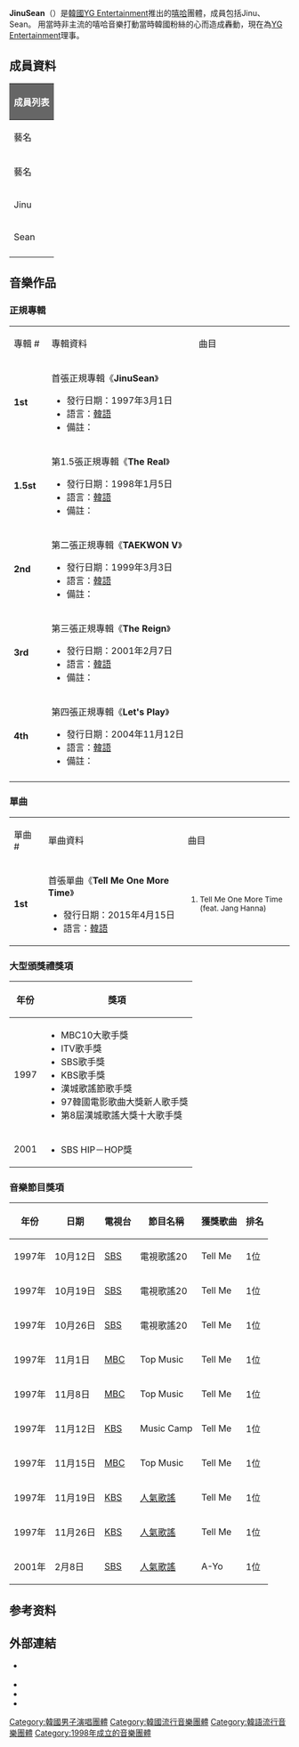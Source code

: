 {{unreferenced|time=2016-05-15T19:43:55+00:00}}
{{trivia|time=2016-05-15T19:43:55+00:00}}
{{藝人
| 姓名 = JinuSean
| 類型 = 組合
| 圖片 = Hello MrK Concert 2016 10.jpg
| 圖片簡介 = 
| 圖片尺寸 = 
| 外文名 = 지누션 
| 別名 = 激怒神 
| 外文 = ko
| 英文名 = 
| 國籍 = {{USA}}
| 音樂類型 = [[韓國流行音樂|K-pop]]、[[嘻哈|Hip hop]]
| 職業 = [[歌手|歌手]]、[[演員|演員]]
| 活躍年代 = 1997年至今
| 出道日期 = {{start date and age|1997|06|14}}<ref>{{cite web|url=https://kpopdata.com/details/53937|title=Jinusean迎出道20週年 YG發文祝賀|publisher=kpopdata|accessdate=2017-06-14|language=zh|archive-date=2021-06-06|archive-url=https://web.archive.org/web/20210606085315/https://kpopdata.com/details/53937|dead-url=no}}</ref>
| 唱片公司 = 
| 經紀公司 = [[YG_Entertainment|YG Entertainment]]
| 現任成員 = Jinu、Sean
| 過往成員 = 
| 出道作 = JinuSean（1997年）
| 代表作 = 
}}

'''JinuSean'''（{{lang-ko|지누션}}）是[[韓國|韓國]][[YG_Entertainment|YG Entertainment]]推出的[[嘻哈|嘻哈]]團體，成員包括Jinu、Sean。 用當時非主流的嘻哈音樂打動當時韓國粉絲的心而造成轟動，現在為[[YG_Entertainment|YG Entertainment]]理事。

==成員資料==
{| class="wikitable" style="text-align:center"
! colspan="7" style="background:#666666; color:white;"|成員列表
|-
! colspan=3| 藝名
! colspan=3| 本名
! rowspan=2| 出生日期　　
|-
! 藝名
! 諺文
! 羅馬拼音
! 漢字
! 諺文
! 羅馬拼音
|-
| Jinu
| 지누
| Jinu
| 金鎮宇
| 김진우
| Kim Jin Woo
| {{Birth date and age|1971|10|23}}  
|-
| Sean
| 션
| Sean 
| 盧勝煥
| 노승환
| Noh Seung Hwan
| {{Birth date and age|1972|10|10}}   
|-
|}

==音樂作品==
===正規專輯===
{| class="wikitable" style="text-align:center"
|-style="background:#082567; color:white; font-weight:bold"
|width="60px"| 專輯 #
|width="350px"| 專輯資料
|width="250px"| 曲目
  
|- bgcolor="#F0F8FF"
|'''1st'''
|align="left"| 首張正規專輯《'''JinuSean'''》
* 發行日期：1997年3月1日
* 語言：[[韓語|韓語]]
* 備註：
|align="left" style="font-size: 85%;"|
{{hidden|曲目|
# JinuSean Bomb (feat. Perry & Legacy)
# Gasoline
# I Will (내가)
# Tell Me (말해줘) (feat. [[嚴正化|嚴正化]])
# Celebrate
# Young Nation (뭘 위한 세상인가) (feat. Yang HyunSuk & D.O)
# Tracing You (미행)
# To Each Other (서로)
# Celebrate (English ver.)
# Gasoline (DO Edit Version)}}

|- bgcolor="#FFFFFF"
|'''1.5st'''
|align="left"| 第1.5張正規專輯《'''The Real'''》
* 發行日期：1998年1月5日
* 語言：[[韓語|韓語]]
* 備註：
|align="left" style="font-size: 85%;"|
{{hidden|曲目|
# Jinusean Bomb (Remix)
# No More (이제더이상)(feat. Yang HyunSuk)(Mf Family Verslon)
# Gasoline (English Version)
# Celebrate (Remix)
# Throw Them Hands Up
# Gasoline (Remix)
# Like This Like That (feat. {{link-ko|Jo Wonsun|조원선}})
# What U Wanna Do (English Version) 
# Jinusean Bomb (Original Version)
# Celebrate (Original Version)}}

|- bgcolor="#F0F8FF"
|'''2nd'''
|align="left"| 第二張正規專輯《'''TAEKWON V'''》
* 發行日期：1999年3月3日
* 語言：[[韓語|韓語]]
* 備註：
|align="left" style="font-size: 85%;"|
{{hidden|曲目|
# Intro
# 태권V
# How Deep Is Your Love
# Baby Come Back
# Return Of The Bomb (feat. Perry & Legacy)
# Freedom (자유)
# Day and Night (자나패나)
# Freestyle
# I Remember You (너를기억해)}}

|- bgcolor="#FFFFFF"
|'''3rd'''
|align="left"| 第三張正規專輯《'''The Reign'''》
* 發行日期：2001年2月7日
* 語言：[[韓語|韓語]]
* 備註：
|align="left" style="font-size: 85%;"|
{{hidden|曲目|
# Holding Down (feat. Mobb Deep & Perry)
# A-yo
# Real Wunz (feat. Cypress Hill)
# 빙빙빙
# HipHop Seoul (feat. Chino XL, Masta Wu & Teddy)
# Ooh Boy (feat. J)
# 2Run HipHop
# Hip Hop (함合)(feat. Masta Wu & Lexy)
# Follow Me (feat. m-flo)
# Js Anthem Outro
# Ooh Boy(The Black Crow Remix)}}

|- bgcolor="#F0F8FF"
|'''4th'''
|align="left"| 第四張正規專輯《'''Let's Play'''》
* 發行日期：2004年11月12日
* 語言：[[韓語|韓語]]
* 備註：
|align="left" style="font-size: 85%;"|
{{hidden|曲目|
# What's Up(Intro)(feat. Perry, 金智恩)
# Phone Number (전화번호)
# Magic Wand (요술방망이)
# Exciting Hip Hop (신나는힘합)
# Tonight
# Mr. JINUSEAN (미스터지누션)(feat. [[輝星|輝星]], Masta Wu)
# Good Time(feat. [[輝星|輝星]])
# I Can See (보이네)(feat. [[Gummy_(歌手)|GUMMY]])
# 2 All My People
# Well Come(feat. Lexy)
# Micro Phone(feat. Teddy, Danny)
# What's Up (Outro) (feat. Perry)
# Passion (열정 리믹스)(Remix By Y.G) (With. [[SE7EN|SE7EN]])}}
|-
|}

=== 單曲 ===
{| class="wikitable" style="text-align:center"
|-style="background:#082567; color:white; font-weight:bold"
|width="60px"| 單曲 #
|width="350px"| 單曲資料
|width="250px"| 曲目
  
|- bgcolor="#F0F8FF"
|'''1st'''
|align="left"| 首張單曲《'''Tell Me One More Time'''》
* 發行日期：2015年4月15日
* 語言：[[韓語|韓語]]
|align="left" style="font-size: 85%;"|
# Tell Me One More Time (feat. Jang Hanna)
|}

=== 大型頒獎禮獎項 ===
{|class="wikitable" width=60%
! 年份
! 獎項
|-
! 1997
|
*MBC10大歌手獎
*ITV歌手獎
*SBS歌手獎
*KBS歌手獎
*漢城歌謠節歌手獎
*97韓國電影歌曲大獎新人歌手獎
*第8屆漢城歌謠大獎十大歌手獎
|-
! 2001
|
*SBS HIP－HOP獎
|}
=== 音樂節目獎項 ===
{| border="2" cellpadding="2" cellspacing="0" style="margin: 1em 1em 1em 0; background: #F4F4F4; border: 1px #aaa solid; border-collapse: collapse; font-size: small;"
|-style="background:#858585"
!年份
!日期
!電視台
!節目名稱
!獲獎歌曲
!排名
|-
| 1997年 || 10月12日 || [[SBS|SBS]] || 電視歌謠20 || Tell Me || 1位
|-
| 1997年 || 10月19日 || [[SBS|SBS]] || 電視歌謠20 || Tell Me || 1位
|-
| 1997年 || 10月26日 || [[SBS|SBS]] || 電視歌謠20 || Tell Me || 1位
|-
| 1997年 || 11月1日 || [[MBC|MBC]] || Top Music || Tell Me || 1位
|-
| 1997年 || 11月8日 || [[MBC|MBC]] || Top Music ||  Tell Me  || 1位
|-
| 1997年 || 11月12日 || [[KBS|KBS]] || Music Camp || Tell Me || 1位
|-
| 1997年 || 11月15日 || [[MBC|MBC]] || Top Music || Tell Me || 1位
|-
| 1997年 || 11月19日 || [[KBS|KBS]] || [[人氣歌謠|人氣歌謠]] || Tell Me || 1位
|-
| 1997年 || 11月26日 || [[KBS|KBS]] || [[人氣歌謠|人氣歌謠]] || Tell Me || 1位
|-
| 2001年 || 2月8日 || [[SBS|SBS]] || [[人氣歌謠|人氣歌謠]] || A-Yo || 1位
|}
==参考资料==
{{refs}}
==外部連結==
* {{official|www.ygfamily.com}} {{ko}}
* {{instagram|jinusean_3000|Jinu}}
* {{instagram|jinusean3000|Sean}}
* {{twitter|jinusean3000|Sean}}

{{Show Me The Money}}
{{Fantastic Duo 2}}
{{YG Entertainment}}
{{韓國金唱片新人獎}}
{{normdaten}}
[[Category:韓國男子演唱團體|Category:韓國男子演唱團體]]
[[Category:韓國流行音樂團體|Category:韓國流行音樂團體]]
[[Category:韓語流行音樂團體|Category:韓語流行音樂團體]]
[[Category:1998年成立的音樂團體|Category:1998年成立的音樂團體]]